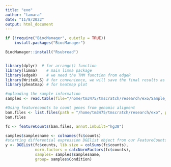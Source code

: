 ```yaml
---
title: "exo"
author: "tamara"
date: "11/8/2022"
output: html_document
---
```


```r
if (!require("BiocManager", quietly = TRUE))
    install.packages("BiocManager")

BiocManager::install("Rsubread")



```

```r
library(dplyr)  # for arrange() function
library(limma)    # main limma package
library(edgeR)    # we need the TMM function from edgeR
library(WriteXLS) # for convenience, we will save the final results as an Excel file
library(pheatmap) # for heatmap plot
```




```r
#uploading the sample information 
samples <- read.table(file="/home/tm3475/tmscratch/research/exo/Sample_Info.txt",header= TRUE, stringsAsFactors = FALSE)
```


```r
#Using featurecounts to count genes from genomic aligment
bam.files <- list.files(path = "/home/tm3475/tmscratch/research/exo", pattern = ".bam$", full.names = TRUE)
bam.files

fc <- featureCounts(bam.files, annot.inbuilt="hg38")
```


```r
samples$samplesname <- colnames(fc$counts)
#starting differential expression DGElist object from our FeatureCounts output 
y <- DGEList(fc$counts, lib.size = colSums(fc$counts),
             norm.factors = calcNormFactors(fc$counts),
             samples= samples$samplesname,
             group= samples$Condition)
```

